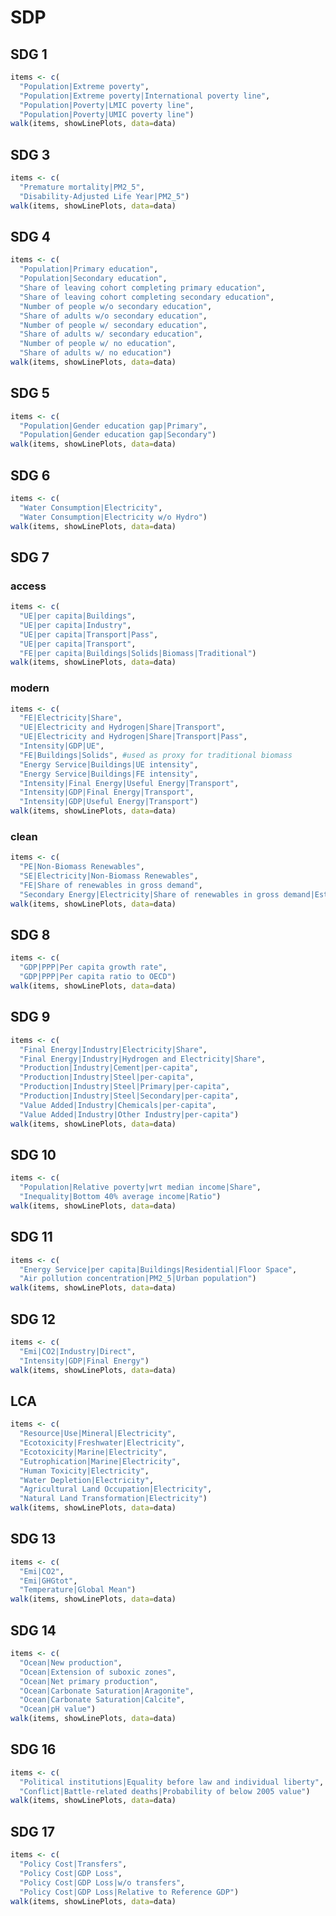 # SDP

## SDG 1

```r
items <- c(
  "Population|Extreme poverty",
  "Population|Extreme poverty|International poverty line",
  "Population|Poverty|LMIC poverty line",
  "Population|Poverty|UMIC poverty line")
walk(items, showLinePlots, data=data)
```

## SDG 3

```r
items <- c(
  "Premature mortality|PM2_5",
  "Disability-Adjusted Life Year|PM2_5")
walk(items, showLinePlots, data=data)
```

## SDG 4

```r
items <- c(
  "Population|Primary education",
  "Population|Secondary education",
  "Share of leaving cohort completing primary education",
  "Share of leaving cohort completing secondary education",
  "Number of people w/o secondary education",
  "Share of adults w/o secondary education",
  "Number of people w/ secondary education",
  "Share of adults w/ secondary education",
  "Number of people w/ no education",
  "Share of adults w/ no education")
walk(items, showLinePlots, data=data)
```

## SDG 5

```r
items <- c(
  "Population|Gender education gap|Primary",
  "Population|Gender education gap|Secondary")
walk(items, showLinePlots, data=data)
```

## SDG 6

```r
items <- c(
  "Water Consumption|Electricity",
  "Water Consumption|Electricity w/o Hydro")
walk(items, showLinePlots, data=data)
```

## SDG 7

### access

```r
items <- c(
  "UE|per capita|Buildings",
  "UE|per capita|Industry",
  "UE|per capita|Transport|Pass",
  "UE|per capita|Transport",
  "FE|per capita|Buildings|Solids|Biomass|Traditional")
walk(items, showLinePlots, data=data)
```

### modern

```r
items <- c(
  "FE|Electricity|Share",
  "UE|Electricity and Hydrogen|Share|Transport",
  "UE|Electricity and Hydrogen|Share|Transport|Pass",
  "Intensity|GDP|UE",
  "FE|Buildings|Solids", #used as proxy for traditional biomass
  "Energy Service|Buildings|UE intensity",
  "Energy Service|Buildings|FE intensity",
  "Intensity|Final Energy|Useful Energy|Transport",
  "Intensity|GDP|Final Energy|Transport",
  "Intensity|GDP|Useful Energy|Transport")
walk(items, showLinePlots, data=data)
```

### clean

```r
items <- c(
  "PE|Non-Biomass Renewables",
  "SE|Electricity|Non-Biomass Renewables",
  "FE|Share of renewables in gross demand",
  "Secondary Energy|Electricity|Share of renewables in gross demand|Estimation")
walk(items, showLinePlots, data=data)
```

## SDG 8

```r
items <- c(
  "GDP|PPP|Per capita growth rate",
  "GDP|PPP|Per capita ratio to OECD")
walk(items, showLinePlots, data=data)
```

## SDG 9

```r
items <- c(
  "Final Energy|Industry|Electricity|Share",
  "Final Energy|Industry|Hydrogen and Electricity|Share",
  "Production|Industry|Cement|per-capita",
  "Production|Industry|Steel|per-capita",
  "Production|Industry|Steel|Primary|per-capita",
  "Production|Industry|Steel|Secondary|per-capita",
  "Value Added|Industry|Chemicals|per-capita",
  "Value Added|Industry|Other Industry|per-capita")
walk(items, showLinePlots, data=data)
```

## SDG 10

```r
items <- c(
  "Population|Relative poverty|wrt median income|Share",
  "Inequality|Bottom 40% average income|Ratio")
walk(items, showLinePlots, data=data)
```

## SDG 11

```r
items <- c(
  "Energy Service|per capita|Buildings|Residential|Floor Space",
  "Air pollution concentration|PM2_5|Urban population")
walk(items, showLinePlots, data=data)
```

## SDG 12

```r
items <- c(
  "Emi|CO2|Industry|Direct",
  "Intensity|GDP|Final Energy")
walk(items, showLinePlots, data=data)
```

## LCA

```r
items <- c(
  "Resource|Use|Mineral|Electricity",
  "Ecotoxicity|Freshwater|Electricity",
  "Ecotoxicity|Marine|Electricity",
  "Eutrophication|Marine|Electricity",
  "Human Toxicity|Electricity",
  "Water Depletion|Electricity",
  "Agricultural Land Occupation|Electricity",
  "Natural Land Transformation|Electricity")
walk(items, showLinePlots, data=data)
```


## SDG 13

```r
items <- c(
  "Emi|CO2",
  "Emi|GHGtot",
  "Temperature|Global Mean")
walk(items, showLinePlots, data=data)
```

## SDG 14

```r
items <- c(
  "Ocean|New production",
  "Ocean|Extension of suboxic zones",
  "Ocean|Net primary production",
  "Ocean|Carbonate Saturation|Aragonite",
  "Ocean|Carbonate Saturation|Calcite",
  "Ocean|pH value")
walk(items, showLinePlots, data=data)
```

## SDG 16

```r
items <- c(
  "Political institutions|Equality before law and individual liberty",
  "Conflict|Battle-related deaths|Probability of below 2005 value")
walk(items, showLinePlots, data=data)
```

## SDG 17

```r
items <- c(
  "Policy Cost|Transfers",
  "Policy Cost|GDP Loss",
  "Policy Cost|GDP Loss|w/o transfers",
  "Policy Cost|GDP Loss|Relative to Reference GDP")
walk(items, showLinePlots, data=data)
```

